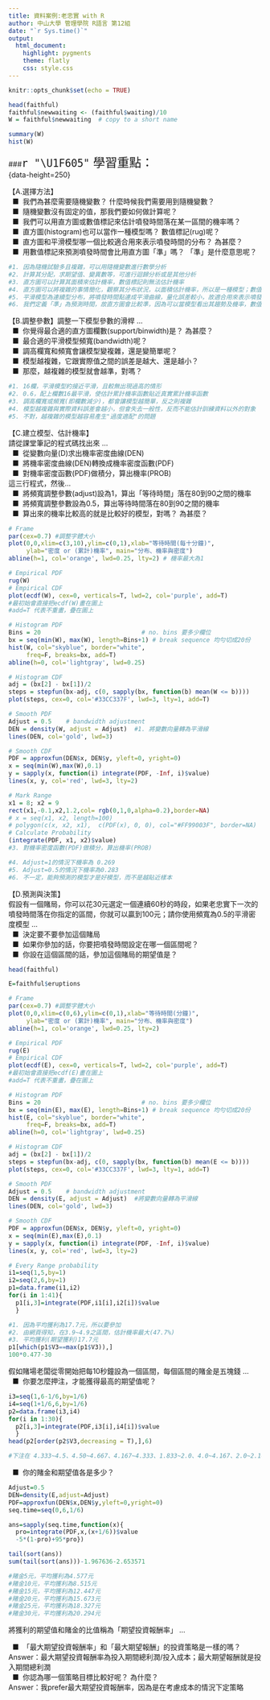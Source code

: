 ```yaml
---
title: 資料案例:老忠實 with R 
author: 中山大學 管理學院 R語言 第12組
date: "`r Sys.time()`" 
output: 
  html_document:
    highlight: pygments
    theme: flatly
    css: style.css
---
```


```r
knitr::opts_chunk$set(echo = TRUE)
```

```r
head(faithful)
faithful$newwaiting <- (faithful$waiting)/10
W = faithful$newwaiting  # copy to a short name

summary(W)
hist(W)
```

<p class="wwl">
###<span style="font-size:24px">`r "\U1F605"` 學習重點：</span><br>  {data-height=250}

【A.選擇方法】<br>
&nbsp; ■ &nbsp;我們為甚麼需要隨機變數？ 什麼時候我們需要用到隨機變數？<br>
&nbsp; ■ &nbsp;隨機變數沒有固定的值，那我們要如何做計算呢？<br>
&nbsp; ■ &nbsp;我們可以用直方圖或數值標記來估計噴發時間落在某一區間的機率嗎？<br>
&nbsp; ■ &nbsp;直方圖(histogram)也可以當作一種模型嗎？ 數值標記(rug)呢？<br>
&nbsp; ■ &nbsp;直方圖和平滑模型哪一個比較適合用來表示噴發時間的分布？ 為甚麼？<br>
&nbsp; ■ &nbsp;用數值標記來預測噴發時間會比用直方圖「準」嗎？ 「準」是什麼意思呢？<br>

```r
#1. 因為隨機試驗多且複雜，可以用隨機變數進行數學分析
#2. 計算其分配，求期望值、變異數等，可進行迴歸分析或是其他分析
#3. 直方圖可以計算其面積來估計機率，數值標記則無法估計機率
#4. 直方圖可以將複雜的事情簡化，觀察其分布狀況，以面積估計機率，所以是一種模型；數值標記無法估計機率，只能了解哪個時間點發生過，故不算是一種模型
#5. 平滑模型為連續型分布，將噴發時間點連成平滑曲線，量化誤差較小，故適合用來表示噴發時間的分布
#6. 我們定義「準」為預測時間，故直方圖會比較準，因為可以當模型看出其趨勢及機率，數值標記表示一個時間點，無法看出其機率分布
```

【B.調整參數】調整一下模型參數的滑桿 …<br>
&nbsp; ■ &nbsp;你覺得最合適的直方圖欄數(support/binwidth)是？ 為甚麼？<br>
&nbsp; ■ &nbsp;最合適的平滑模型頻寬(bandwidth)呢？<br>
&nbsp; ■ &nbsp;調高欄寬和頻寬會讓模型變複雜，還是變簡單呢？<br>
&nbsp; ■ &nbsp;模型越複雜，它跟實際值之間的誤差是越大、還是越小？<br>
&nbsp; ■ &nbsp;那麼，越複雜的模型就會越準，對嗎？<br>

```r
#1. 16欄，平滑模型約接近平滑，且較無出現過高的情形
#2. 0.6，配上欄數16最平滑，使估計累計機率函數貼近真實累計機率函數
#3. 調高欄寬或頻寬(即欄數減少)，都會讓模型越簡單，反之則複雜
#4. 模型越複雜與實際資料誤差會越小，但會失去一般性，反而不能估計訓練資料以外的對象
#5. 不對，越複雜的模型越容易產生"過度適配"的問題
```

【C.建立模型、估計機率】 <br>
請從課堂筆記的程式碼找出來 … <br>
&nbsp; ■ &nbsp;從變數向量(D)求出機率密度曲線(DEN) <br>
&nbsp; ■ &nbsp;將機率密度曲線(DEN)轉換成機率密度函數(PDF) <br>
&nbsp; ■ &nbsp;對機率密度函數(PDF)做積分，算出機率(PROB) <br>
這三行程式，然後… <br>
&nbsp; ■ &nbsp;將頻寬調整參數(adjust)設為1，算出「等待時間」落在80到90之間的機率<br>
&nbsp; ■ &nbsp;將頻寬調整參數設為0.5，算出等待時間落在80到90之間的機率<br>
&nbsp; ■ &nbsp;算出來的機率比較高的就是比較好的模型，對嗎？ 為甚麼？<br>

```r
# Frame
par(cex=0.7) #調整字體大小
plot(0,0,xlim=c(3,10),ylim=c(0,1),xlab="等待時間(每十分鐘)", 
     ylab="密度 or (累計)機率", main="分布、機率與密度")
abline(h=1, col='orange', lwd=0.25, lty=2) # 機率最大為1

# Empirical PDF
rug(W)
# Empirical CDF
plot(ecdf(W), cex=0, verticals=T, lwd=2, col='purple', add=T) 
#最初始會直接把ecdf(W)畫在圖上
#add=T 代表不重畫，疊在圖上

# Histogram PDF
Bins = 20                            # no. bins 要多少欄位
bx = seq(min(W), max(W), length=Bins+1) # break sequence 均勻切成20份
hist(W, col="skyblue", border="white", 
     freq=F, breaks=bx, add=T)
abline(h=0, col='lightgray', lwd=0.25)

# Histogram CDF
adj = (bx[2] - bx[1])/2
steps = stepfun(bx-adj, c(0, sapply(bx, function(b) mean(W <= b))))
plot(steps, cex=0, col='#33CC337F', lwd=3, lty=1, add=T)

# Smooth PDF
Adjust = 0.5    # bandwidth adjustment
DEN = density(W, adjust = Adjust)  #1. 將變數向量轉為平滑線
lines(DEN, col='gold', lwd=3)

# Smooth CDF
PDF = approxfun(DEN$x, DEN$y, yleft=0, yright=0)
x = seq(min(W),max(W),0.1)
y = sapply(x, function(i) integrate(PDF, -Inf, i)$value)
lines(x, y, col='red', lwd=3, lty=2) 

# Mark Range
x1 = 8; x2 = 9
rect(x1,-0.1,x2,1.2,col= rgb(0,1,0,alpha=0.2),border=NA)
# x = seq(x1, x2, length=100)
# polygon(c(x, x2, x1),  c(PDF(x), 0, 0), col="#FF99003F", border=NA)
# Calculate Probability
(integrate(PDF, x1, x2)$value)
#3. 對機率密度函數(PDF)做積分，算出機率(PROB)
```

```r
#4. Adjust=1的情況下機率為 0.269
#5. Adjust=0.5的情況下機率為0.283
#6. 不一定，能夠預測的模型才是好模型，而不是越貼近樣本
```

【D.預測與決策】<br>
假設有一個賭局，你可以花30元選定一個連續60秒的時段，如果老忠實下一次的噴發時間落在你指定的區間，你就可以贏到100元；請你使用頻寬為0.5的平滑密度模型 … <br>
&nbsp; ■ &nbsp;決定要不要參加這個賭局 <br>
&nbsp; ■ &nbsp;如果你參加的話，你要把噴發時間設定在哪一個區間呢？<br>
&nbsp; ■ &nbsp;你設在這個區間的話，參加這個賭局的期望值是？<br>
```r
head(faithful)

E=faithful$eruptions

# Frame
par(cex=0.7) #調整字體大小
plot(0,0,xlim=c(0,6),ylim=c(0,1),xlab="等待時間(分鐘)", 
     ylab="密度 or (累計)機率", main="分布、機率與密度")
abline(h=1, col='orange', lwd=0.25, lty=2)

# Empirical PDF
rug(E)
# Empirical CDF
plot(ecdf(E), cex=0, verticals=T, lwd=2, col='purple', add=T) 
#最初始會直接把ecdf(E)畫在圖上
#add=T 代表不重畫，疊在圖上

# Histogram PDF
Bins = 20                            # no. bins 要多少欄位
bx = seq(min(E), max(E), length=Bins+1) # break sequence 均勻切成20份
hist(E, col="skyblue", border="white", 
     freq=F, breaks=bx, add=T)
abline(h=0, col='lightgray', lwd=0.25)

# Histogram CDF
adj = (bx[2] - bx[1])/2
steps = stepfun(bx-adj, c(0, sapply(bx, function(b) mean(E <= b))))
plot(steps, cex=0, col='#33CC337F', lwd=3, lty=1, add=T)

# Smooth PDF
Adjust = 0.5    # bandwidth adjustment
DEN = density(E, adjust = Adjust)  #將變數向量轉為平滑線
lines(DEN, col='gold', lwd=3)

# Smooth CDF
PDF = approxfun(DEN$x, DEN$y, yleft=0, yright=0)
x = seq(min(E),max(E),0.1)
y = sapply(x, function(i) integrate(PDF, -Inf, i)$value)
lines(x, y, col='red', lwd=3, lty=2) 

# Every Range probability
i1=seq(1,5,by=1)
i2=seq(2,6,by=1)
p1=data.frame(i1,i2)
for(i in 1:41){
  p1[i,3]=integrate(PDF,i1[i],i2[i])$value
  }
```

```r
#1. 因為平均獲利為17.7元，所以要參加
#2. 由網頁得知，在3.9~4.9之區間，估計機率最大(47.7%)
#3. 平均獲利(期望獲利)17.7元
p1[which(p1$V3==max(p1$V3)),]
100*0.477-30
```
假如賭場老闆從零開始把每10秒鐘設為一個區間，每個區間的賭金是五塊錢 … <br>
&nbsp; ■ &nbsp;你要怎麼押注，才能獲得最高的期望值呢？<br>

```r
i3=seq(1,6-1/6,by=1/6)
i4=seq(1+1/6,6,by=1/6)
p2=data.frame(i3,i4)
for(i in 1:30){
  p2[i,3]=integrate(PDF,i3[i],i4[i])$value
  }
head(p2[order(p2$V3,decreasing = T),],6)

#下注在 4.333~4.5、4.50~4.667、4.167~4.333、1.833~2.0、4.0~4.167、2.0~2.167
```
&nbsp; ■ &nbsp;你的賭金和期望值各是多少？<br>
```r
Adjust=0.5
DEN=density(E,adjust=Adjust)
PDF=approxfun(DEN$x,DEN$y,yleft=0,yright=0)
seq.time=seq(0,6,1/6)

ans=sapply(seq.time,function(x){
  pro=integrate(PDF,x,(x+1/6))$value
  -5*(1-pro)+95*pro})

tail(sort(ans))
sum(tail(sort(ans)))-1.967636-2.653571

#賭金5元，平均獲利為4.577元
#賭金10元，平均獲利為8.515元
#賭金15元，平均獲利為12.447元
#賭金20元，平均獲利為15.673元
#賭金25元，平均獲利為18.327元
#賭金30元，平均獲利為20.294元
```


將獲利的期望值和賭金的比值稱為「期望投資報酬率」 … <br>

&nbsp; ■ &nbsp;「最大期望投資報酬率」和「最大期望報酬」的投資策略是一樣的嗎？<br>
Answer：最大期望投資報酬率為投入期間總利潤/投入成本；最大期望報酬就是投入期間總利潤 <br>
&nbsp; ■ &nbsp;你認為哪一個策略目標比較好呢？ 為什麼？<br>
Answer：我prefer最大期望投資報酬率，因為是在考慮成本的情況下定策略